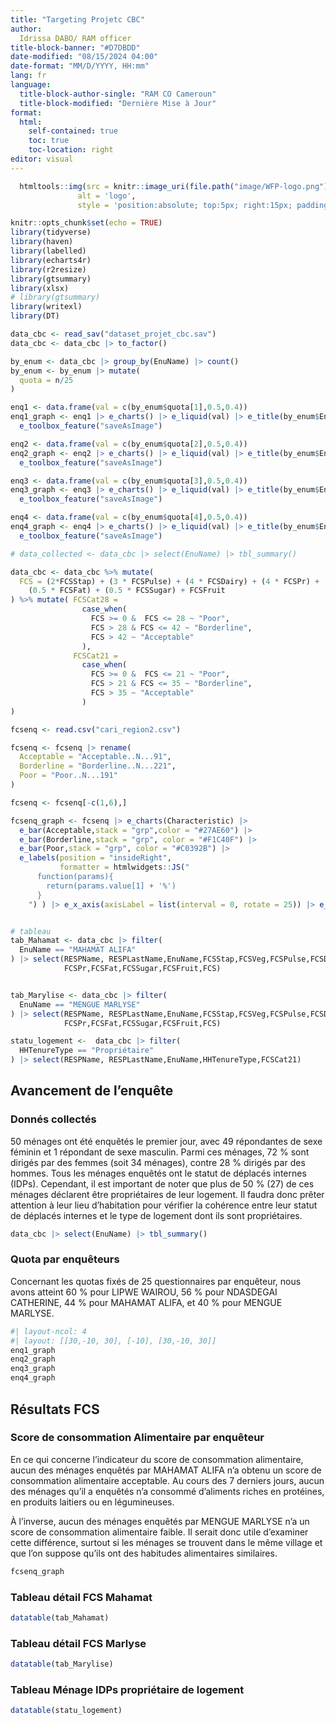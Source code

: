 ```yaml
---
title: "Targeting Projetc CBC"
author: 
  Idrissa DABO/ RAM officer
title-block-banner: "#D7DBDD"
date-modified: "08/15/2024 04:00"
date-format: "MM/D/YYYY, HH:mm"
lang: fr
language: 
  title-block-author-single: "RAM CO Cameroun"
  title-block-modified: "Dernière Mise à Jour"
format: 
  html:
    self-contained: true
    toc: true
    toc-location: right
editor: visual
---
```


```r
  htmltools::img(src = knitr::image_uri(file.path("image/WFP-logo.png")), 
               alt = 'logo', 
               style = 'position:absolute; top:5px; right:15px; padding:10px; max-width: 13%; max-height: 13%')
```

```r
knitr::opts_chunk$set(echo = TRUE)
library(tidyverse)
library(haven)
library(labelled)
library(echarts4r)
library(r2resize)
library(gtsummary)
library(xlsx)
# library(gtsummary)
library(writexl)
library(DT)

data_cbc <- read_sav("dataset_projet_cbc.sav")
data_cbc <- data_cbc |> to_factor()

by_enum <- data_cbc |> group_by(EnuName) |> count()
by_enum <- by_enum |> mutate(
  quota = n/25
)

enq1 <- data.frame(val = c(by_enum$quota[1],0.5,0.4))
enq1_graph <- enq1 |> e_charts() |> e_liquid(val) |> e_title(by_enum$EnuName[1],left = "center", top = 2,                           textStyle = list(fontSize = 15))|> 
  e_toolbox_feature("saveAsImage")

enq2 <- data.frame(val = c(by_enum$quota[2],0.5,0.4))
enq2_graph <- enq2 |> e_charts() |> e_liquid(val) |> e_title(by_enum$EnuName[2],left = "center", top = 2,                           textStyle = list(fontSize = 15))|> 
  e_toolbox_feature("saveAsImage")

enq3 <- data.frame(val = c(by_enum$quota[3],0.5,0.4))
enq3_graph <- enq3 |> e_charts() |> e_liquid(val) |> e_title(by_enum$EnuName[3],left = "center", top = 2,                           textStyle = list(fontSize = 15))|> 
  e_toolbox_feature("saveAsImage")

enq4 <- data.frame(val = c(by_enum$quota[4],0.5,0.4))
enq4_graph <- enq4 |> e_charts() |> e_liquid(val) |> e_title(by_enum$EnuName[4],left = "center", top = 2,                           textStyle = list(fontSize = 15))|> 
  e_toolbox_feature("saveAsImage") 

# data_collected <- data_cbc |> select(EnuName) |> tbl_summary()

data_cbc <- data_cbc %>% mutate(
  FCS = (2*FCSStap) + (3 * FCSPulse) + (4 * FCSDairy) + (4 * FCSPr) + (FCSVeg) +
    (0.5 * FCSFat) + (0.5 * FCSSugar) + FCSFruit
) %>% mutate( FCSCat28 =
                case_when(
                  FCS >= 0 &  FCS <= 28 ~ "Poor",
                  FCS > 28 & FCS <= 42 ~ "Borderline",
                  FCS > 42 ~ "Acceptable"
                ),
              FCSCat21 =
                case_when(
                  FCS >= 0 &  FCS <= 21 ~ "Poor",
                  FCS > 21 & FCS <= 35 ~ "Borderline",
                  FCS > 35 ~ "Acceptable"
                )
)

fcsenq <- read.csv("cari_region2.csv")

fcsenq <- fcsenq |> rename(
  Acceptable = "Acceptable..N...91",
  Borderline = "Borderline..N...221",
  Poor = "Poor..N...191"
)

fcsenq <- fcsenq[-c(1,6),]

fcsenq_graph <- fcsenq |> e_charts(Characteristic) |> 
  e_bar(Acceptable,stack = "grp",color = "#27AE60") |> 
  e_bar(Borderline,stack = "grp", color = "#F1C40F") |> 
  e_bar(Poor,stack = "grp", color = "#C0392B") |> 
  e_labels(position = "insideRight", 
           formatter = htmlwidgets::JS("
      function(params){
        return(params.value[1] + '%')
      }
    ") ) |> e_x_axis(axisLabel = list(interval = 0, rotate = 25)) |> e_toolbox_feature("saveAsImage")


# tableau
tab_Mahamat <- data_cbc |> filter(
  EnuName == "MAHAMAT ALIFA"
) |> select(RESPName, RESPLastName,EnuName,FCSStap,FCSVeg,FCSPulse,FCSDairy,
            FCSPr,FCSFat,FCSSugar,FCSFruit,FCS)


tab_Marylise <- data_cbc |> filter(
  EnuName == "MENGUE MARLYSE"
) |> select(RESPName, RESPLastName,EnuName,FCSStap,FCSVeg,FCSPulse,FCSDairy,
            FCSPr,FCSFat,FCSSugar,FCSFruit,FCS)

statu_logement <-  data_cbc |> filter(
  HHTenureType == "Propriétaire"
) |> select(RESPName, RESPLastName,EnuName,HHTenureType,FCSCat21)


```

## Avancement de l'enquête

### Donnés collectés

50 ménages ont été enquêtés le premier jour, avec 49 répondantes de sexe féminin et 1 répondant de sexe masculin. Parmi ces ménages, 72 % sont dirigés par des femmes (soit 34 ménages), contre 28 % dirigés par des hommes. Tous les ménages enquêtés ont le statut de déplacés internes (IDPs). Cependant, il est important de noter que plus de 50 % (27) de ces ménages déclarent être propriétaires de leur logement. Il faudra donc prêter attention à leur lieu d’habitation pour vérifier la cohérence entre leur statut de déplacés internes et le type de logement dont ils sont propriétaires.

```r
data_cbc |> select(EnuName) |> tbl_summary()
```

### Quota par enquêteurs

Concernant les quotas fixés de 25 questionnaires par enquêteur, nous avons atteint 60 % pour LIPWE WAIROU, 56 % pour NDASDEGAI CATHERINE, 44 % pour MAHAMAT ALIFA, et 40 % pour MENGUE MARLYSE.

```r
#| layout-ncol: 4
#| layout: [[30,-10, 30], [-10], [30,-10, 30]]
enq1_graph
enq2_graph
enq3_graph
enq4_graph
```

## Résultats FCS

### Score de consommation Alimentaire par enquêteur
En ce qui concerne l'indicateur du score de consommation alimentaire, aucun des ménages enquêtés par MAHAMAT ALIFA n'a obtenu un score de consommation alimentaire acceptable. Au cours des 7 derniers jours, aucun des ménages qu'il a enquêtés n'a consommé d'aliments riches en protéines, en produits laitiers ou en légumineuses.

À l'inverse, aucun des ménages enquêtés par MENGUE MARLYSE n'a un score de consommation alimentaire faible. Il serait donc utile d'examiner cette différence, surtout si les ménages se trouvent dans le même village et que l'on suppose qu'ils ont des habitudes alimentaires similaires.


```r
fcsenq_graph
```

### Tableau détail FCS Mahamat
```r
datatable(tab_Mahamat)
```

### Tableau détail FCS Marlyse

```r
datatable(tab_Marylise)
```

### Tableau Ménage IDPs propriétaire de logement

```r
datatable(statu_logement)
```

